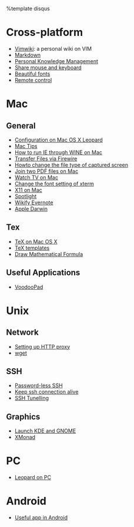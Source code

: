 %template disqus
= Cross-platform =
* [[Vimwiki]]: a personal wiki on VIM
* [[Markdown]]
* [[Personal Knowledge Management]]
* [[Share mouse and keyboard]]
* [[Beautiful fonts]]
* [[Remote control]]

= Mac =
== General ==
* [[Configuration on Mac OS X Leopard]]
* [[Mac Tips]]
* [[How to run IE through WINE on Mac]]
* [[Transfer Files via Firewire]]
* [[Howto change the file type of captured screen]]
* [[Join two PDF files on Mac]]
* [[Watch TV on Mac]]
* [[Change the font setting of xterm]]
* [[X11 on Mac]]
* [[Spotlight]]
* [[Wikify Evernote]]
* [[Apple Darwin]]

== Tex ==
* [[TeX on Mac OS X]]
* [[TeX templates]]
* [[Draw Mathematical Formula]]

== Useful Applications ==
* [[VoodooPad]]

= Unix =
== Network ==
* [[Setting up HTTP proxy]]
* [[wget]]

== SSH ==
* [[Password-less SSH]]
* [[Keep ssh connection alive]]
* [[SSH Tunelling]]

== Graphics ==
* [[Launch KDE and GNOME]]
* [[XMonad]]
 
= PC =
* [[Leopard on PC]]

= Android =
* [[Useful app in Android]]


